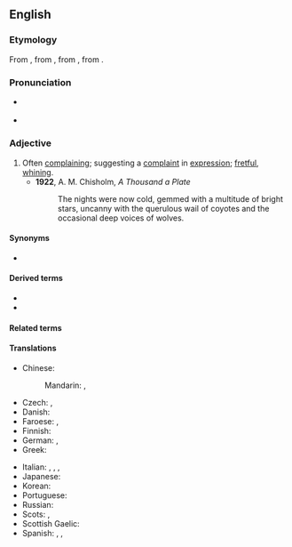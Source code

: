 ==English==

===Etymology===
From {{etyl|fro|en}} {{m|fro|querelos}}, from {{etyl|LL.|en}} {{m|la|querulōsus}}, from {{etyl|la|en}} {{m|la|querulus}}, from {{m|la|queror||I complain}}.

===Pronunciation===
* {{a|UK}} {{IPA|/ˈkwɛɹ(j)ʊləs/|lang=en}}
* {{IPA|/ˈkwɛɹ(j)ələs/|/ˈkwiːɹ(j)ələs/|lang=en}}

===Adjective===
{{en-adj}}

# Often [[complain]]ing; suggesting a [[complaint]] in [[expression]]; [[fret|fretful]], [[whine|whining]].
#* '''1922''', A. M. Chisholm, ''A Thousand a Plate''
#*:The nights were now cold, gemmed with a multitude of bright stars, uncanny with the querulous wail of coyotes and the occasional deep voices of wolves.

====Synonyms====
* {{seeSynonyms|irritable|peevish|sad}}

====Derived terms====
* {{l|en|querulously}}
* {{l|en|querulousness}}

====Related terms====
{{rel3|lang=en|quarrel|quarrelsome|querent|querela}}

====Translations====
{{trans-top|often complaining}}
* Chinese:
*: Mandarin: {{t|cmn|[[愛]][[嘮叨]]}}, {{t|cmn|[[爱]][[嘮叨]]|tr=ài láodao}}
* Czech: {{t|cs|fňukavý|m}}, {{t|cs|hašteřivý|m}}
* Danish: {{t-needed|da}}
* Faroese: {{t|fo|knarrutur}}, {{t|fo|grenjutur}}
* Finnish: {{t+|fi|ruikuttava}}
* German: {{t|de|nörglerisch}}, {{t|de|quengelig}}
* Greek: {{t+|el|μεμψίμοιρος}}
{{trans-mid}}
* Italian: {{t+|it|querulo}}, {{t|it|piagnucoloso}}, {{t+|it|lamentoso}}, {{t+|it|petulante}}
* Japanese: {{t|ja|短気|tr=[[たんき]], tanki}}
* Korean: {{t-needed|ko}}
* Portuguese: {{t-needed|pt}}
* Russian: {{t+|ru|ворчливый}}
* Scots: {{t|sco|fashious}}, {{t|sco|girnie}}
* Scottish Gaelic: {{t|gd|gearanach}}
* Spanish: {{t|es|quejoso}}, {{t+|es|quejicoso}}, {{t+|es|quejumbroso}}
{{trans-bottom}}